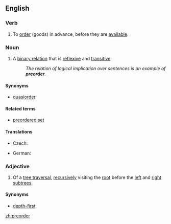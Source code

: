 ==English==
{{wikipedia}}

===Verb===
{{en-verb}}
# {{transitive}} To [[order]] (goods) in advance, before they are [[available]].

===Noun===
{{en-noun}}

# {{set theory}} A [[binary relation]] that is [[reflexive]] and [[transitive]].
#: ''The relation of logical implication over sentences is an example of '''preorder'''.''

====Synonyms====
* [[quasiorder]]

====Related terms====
* [[preordered set]]

====Translations====
{{trans-top|binary relation}}
* Czech: {{t-|cs|předuspořádání|n}}
{{trans-mid}}
* German: {{t-|de|Präordnung|f}}
{{trans-bottom}}

===Adjective===
{{en-adj|-}}
# {{comptheory}} Of a [[tree traversal]], [[recursive]]ly visiting the [[root]] before the [[left]] and [[right]] [[subtree]]s.

====Synonyms====
* [[depth-first]]

[[zh:preorder]]